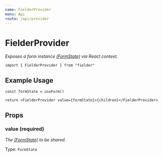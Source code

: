 ```yaml
---
name: FielderProvider
menu: Api
route: /api/provider
---
```



# FielderProvider

_Exposes a form instance [(FormState)](/api/useform#formstate) via React context._

```tsx
import { FielderProvider } from "fielder"
```

## Example Usage

```tsx
const formState = useForm()

return <FielderProvider value={formState}>{children}</FielderProvider>
```

## Props

### value **(required)**

_The [(FormState)](/api/useform#formstate) to be shared._

Type: `FormState`
